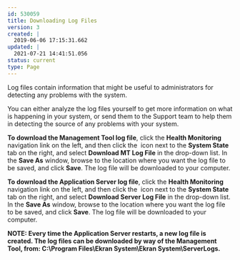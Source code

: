 ---
id: 530059
title: Downloading Log Files
version: 3
created: |
  2019-06-06 17:15:31.662
updated: |
  2021-07-21 14:41:51.056
status: current
type: Page
---

Log files contain information that might be useful to administrators for detecting any problems with the system.

You can either analyze the log files yourself to get more information on what is happening in your system, or send them to the Support team to help them in detecting the source of any problems with your system.

**To download the Management Tool log file**, click the **Health Monitoring** navigation link on the left, and then click the  icon next to the **System State** tab on the right, and select **Download MT Log File** in the drop-down list. In the **Save As** window, browse to the location where you want the log file to be saved, and click **Save**. The log file will be downloaded to your computer.

**To download the Application Server log file**, click the **Health Monitoring** navigation link on the left, and then click the  icon next to the **System State** tab on the right, and select **Download Server Log File** in the drop-down list. In the **Save As** window, browse to the location where you want the log file to be saved, and click **Save**. The log file will be downloaded to your computer.

**NOTE: Every time the Application Server restarts, a new log file is created. The log files can be downloaded by way of the Management Tool, from: C:\Program Files\Ekran System\Ekran System\ServerLogs.**

